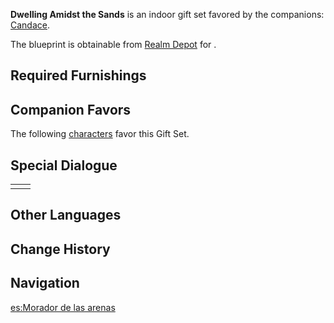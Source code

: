 {{Furnishing Infobox
|id             = 350065
|image          = Furnishing Set Dwelling Amidst the Sands Display.png
|category       = Indoor Set
|subcategory    = Gift Set
|quality        = 4
|adeptal_energy = 480
|description    = An unadorned room that uses implements and utensils that hail from interior designs common to [[Aaru Village]]. Those who live amidst the desert winds have many habits suited to life in their unique environment, such as shaking off the sand that might have been brought in along with their clothes in a timely manner, or maintaining the temperature and moisture of a room at little cost...<br />Of course, such practices are not very necessary in the comfy confines of the Realm Within, but they can still cheer and warm the heart, and are thus worthy of respect. This interior setup pays attention to many a small detail such that living in it feels just like living in a desert home.
|blueprint      = Realm Depot
}}
'''Dwelling Amidst the Sands''' is an indoor gift set favored by the companions: [[Candace]].

The blueprint is obtainable from [[Realm Depot]] for {{Item|Realm Currency|24|x=240}}.

==Required Furnishings==
{{Recipe
|type = Gift Set
|yield = 0
|Desert Desk: Hospitality = 1
|The Twisting Mist = 1
|Desert Cabinet: Odds and Ends = 2
|Dazzling Golden Tapestry = 1
|Desert Study: Conscientiousness = 1
|Hued Vase: Malachite = 1
|Hued Vase: Amber = 1
|sort = Desert Desk: Hospitality;The Twisting Mist;Desert Cabinet: Odds and Ends;Dazzling Golden Tapestry;Desert Study: Conscientiousness;Hued Vase: Malachite;Hued Vase: Amber
}}

==Companion Favors==
The following [[characters]] favor this Gift Set.
{{Companion/Header}}
{{Companion
|character = Candace
|rewards = {{Card|Primogem|20}}{{Card|Varunada Lazurite Fragment|1}}{{Card|Mora|20,000}}
}}
{{Companion/Footer}}

==Special Dialogue==
{{HousingCompanion|favorite}}
{| class="wikitable"
|-
|{{Card|Candace}}||{{Transclude|Candace/Companion|Dwelling Amidst the Sands}}
|}

==Other Languages==
{{Other Languages
|en      = Dwelling Amidst the Sands
|zhs     = 存身于尘沙之境
|zhs_rm  = Cúnshēn Yú Chénshā zhī Jìng
|zht     = 存身於塵沙之境
|zht_rm  = Cúnshēn Yú Chénshā zhī Jìng
|zh_tl   = 
|ja      = 砂塵の境地に身を置いて
|ja_rm   = Sajin no Kyouchi ni Mi wo Oite
|ja_tl   = Put Yourself in the Mindset of the Sandstorm
|ko      = 모래와 먼지의 땅에서
|ko_rm   = Moraewa Meonji-ui Ttang'eseo
|ko_tl   = In the Land of Sand and Dust
|es      = {{MC|m=Morador|f=Moradora}} de las arenas
|es_tl   = {{MC|Dweller|mf=1}} of the Sands
|fr      = Habitation parmi les sables
|fr_tl   = Dwelling Amidst the Sands
|ru      = Приют среди песков
|ru_tl   = Shelter Amidst the Sands
|th      = นอนกลางดินกลางทราย
|th_rm   = 
|th_tl   = 
|vi      = Thân Nơi Cát Bụi
|vi_tl   = 
|de      = Wohnung inmitten des Sandes
|de_tl   = Residence Amidst the Sands
|id      = Tinggal di Tengah Padang Pasir
|id_tl   = Living Amidst the Desert
|pt      = Residência entre as Areias
|pt_tl   = Residence Among the Sands
|tr      = Kumların Arasında Yaşam
|tr_tl   = 
|it      = Abitando tra le sabbie
|it_tl   = 
}}

==Change History==
{{Change History|3.2}}

==Navigation==
{{Furnishing Navbox/Sets|type=gift}}

[[es:Morador de las arenas]]